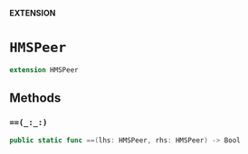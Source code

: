 **EXTENSION**

# `HMSPeer`
```swift
extension HMSPeer
```

## Methods
### `==(_:_:)`

```swift
public static func ==(lhs: HMSPeer, rhs: HMSPeer) -> Bool
```

